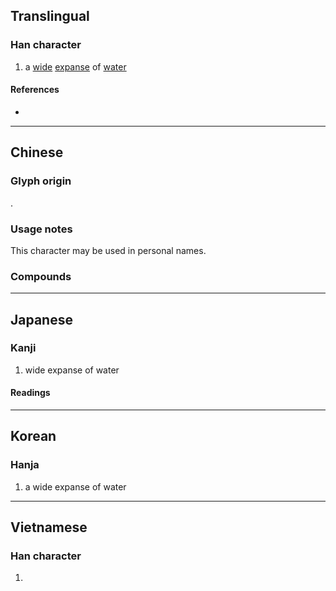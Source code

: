 {{character info}}
==Translingual==

===Han character===
{{Han char|rn=85|rad=水|as=08|sn=12|four=12232|canj=EEE|ids=⿱水沝}}

# a [[wide]] [[expanse]] of [[water]]

====References====
* {{Han ref|kx=0632.200|dkj=17699|dj=1039.030|hdz=31637.050|uh=6DFC|ud=28156|bh=D9E7|bd=55783}}

----

==Chinese==
{{zh-see|渺|v}}

===Glyph origin===
{{zh-etym-triple|水|water}}.

===Usage notes===
This character may be used in personal names.

===Compounds===
{{zh-der|淼渺|淼茫|淼漫|淼淼|浩淼}}

----

==Japanese==

===Kanji===
{{ja-kanji|grade=|rs=水08}}

# wide expanse of water

====Readings====
{{ja-readings
|goon=みょう
|kanon=びょう
|kun=ひろ-い}}

----

==Korean==

===Hanja===
{{ko-hanja|hangeul=묘|eumhun=|rv=myo|mr=myo|y=myo}}

# a wide expanse of water

----

==Vietnamese==

===Han character===
{{vi-readings|reading=diễu, miểu|rs=水08}}

# {{rfdef|vi|sort=水08}}